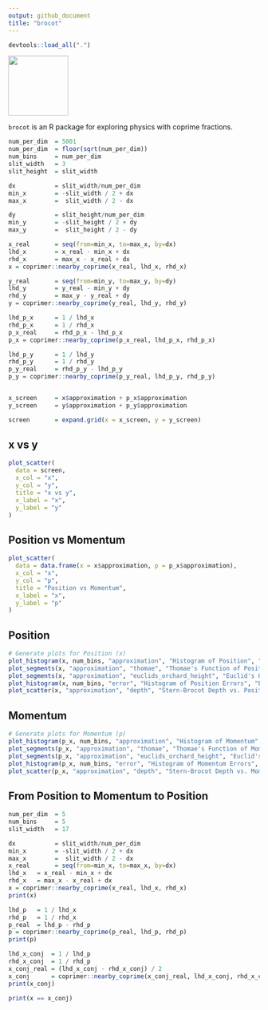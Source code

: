 ```yaml
---
output: github_document
title: "brocot"
---
```


```r
devtools::load_all(".")
```

![](man/figures/brocot_logo.png){ width=120px align=right }

`brocot` is an R package for exploring physics with coprime fractions.

```r
num_per_dim  = 5001
num_per_dim  = floor(sqrt(num_per_dim))
num_bins     = num_per_dim
slit_width   = 3
slit_height  = slit_width

dx           = slit_width/num_per_dim
min_x        = -slit_width / 2 + dx
max_x        =  slit_width / 2 - dx

dy           = slit_height/num_per_dim
min_y        = -slit_height / 2 + dy
max_y        =  slit_height / 2 - dy

x_real       = seq(from=min_x, to=max_x, by=dx)
lhd_x        = x_real - min_x + dx
rhd_x        = max_x - x_real + dx
x = coprimer::nearby_coprime(x_real, lhd_x, rhd_x)

y_real       = seq(from=min_y, to=max_y, by=dy)
lhd_y        = y_real - min_y + dy
rhd_y        = max_y - y_real + dy
y = coprimer::nearby_coprime(y_real, lhd_y, rhd_y)

lhd_p_x      = 1 / lhd_x
rhd_p_x      = 1 / rhd_x
p_x_real     = rhd_p_x - lhd_p_x
p_x = coprimer::nearby_coprime(p_x_real, lhd_p_x, rhd_p_x)

lhd_p_y      = 1 / lhd_y
rhd_p_y      = 1 / rhd_y
p_y_real     = rhd_p_y - lhd_p_y
p_y = coprimer::nearby_coprime(p_y_real, lhd_p_y, rhd_p_y)


x_screen     = x$approximation + p_x$approximation
y_screen     = y$approximation + p_y$approximation

screen       = expand.grid(x = x_screen, y = y_screen)
```

## x vs y

```r
plot_scatter(
  data = screen,
  x_col = "x",
  y_col = "y",
  title = "x vs y",
  x_label = "x",
  y_label = "y"
)
```

## Position vs Momentum

```r
plot_scatter(
  data = data.frame(x = x$approximation, p = p_x$approximation),
  x_col = "x",
  y_col = "p",
  title = "Position vs Momentum",
  x_label = "x",
  y_label = "p"
)

```

## Position 

```r
# Generate plots for Position (x)
plot_histogram(x, num_bins, "approximation", "Histogram of Position", "Rational Number")
plot_segments(x, "approximation", "thomae", "Thomae's Function of Position", "Approximation", "Thomae")
plot_segments(x, "approximation", "euclids_orchard_height", "Euclid's Orchard of Position", "Approximation", "Redundancy")
plot_histogram(x, num_bins, "error", "Histogram of Position Errors", "Error")
plot_scatter(x, "approximation", "depth", "Stern-Brocot Depth vs. Position", "Approximation", "Depth")
```

## Momentum

```r
# Generate plots for Momentum (p)
plot_histogram(p_x, num_bins, "approximation", "Histogram of Momentum", "Rational Number")
plot_segments(p_x, "approximation", "thomae", "Thomae's Function of Momentum", "Approximation", "Thomae")
plot_segments(p_x, "approximation", "euclids_orchard_height", "Euclid's Orchard of Momentum", "Approximation", "Redundancy")
plot_histogram(p_x, num_bins, "error", "Histogram of Momentum Errors", "Error")
plot_scatter(p_x, "approximation", "depth", "Stern-Brocot Depth vs. Momentum", "Approximation", "Depth")
```

## From Position to Momentum to Position

```r
num_per_dim  = 5
num_bins     = 5
slit_width   = 17

dx           = slit_width/num_per_dim
min_x        = -slit_width / 2 + dx
max_x        =  slit_width / 2 - dx
x_real       = seq(from=min_x, to=max_x, by=dx)
lhd_x   = x_real - min_x + dx
rhd_x   = max_x - x_real + dx
x = coprimer::nearby_coprime(x_real, lhd_x, rhd_x)
print(x)
```

```r
lhd_p   = 1 / lhd_x
rhd_p   = 1 / rhd_x
p_real  = lhd_p - rhd_p
p = coprimer::nearby_coprime(p_real, lhd_p, rhd_p)
print(p)
```

```r
lhd_x_conj  = 1 / lhd_p
rhd_x_conj  = 1 / rhd_p
x_conj_real = (lhd_x_conj - rhd_x_conj) / 2
x_conj      = coprimer::nearby_coprime(x_conj_real, lhd_x_conj, rhd_x_conj)
print(x_conj)
```

```r
print(x == x_conj)
```
